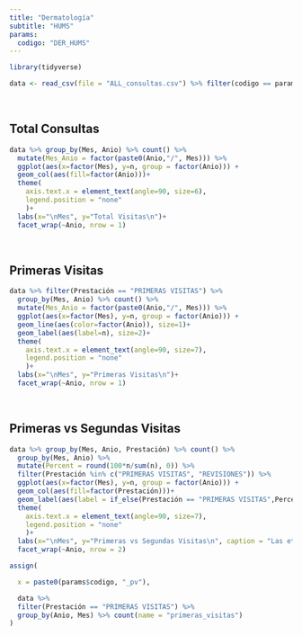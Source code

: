 ```yaml
---
title: "Dermatología"
subtitle: "HUMS"
params:
  codigo: "DER_HUMS"
---
```


```r
library(tidyverse)

```



```r

data <- read_csv(file = "ALL_consultas.csv") %>% filter(codigo == params$codigo)
```

<br>

## Total Consultas

```r

data %>% group_by(Mes, Anio) %>% count() %>%
  mutate(Mes_Anio = factor(paste0(Anio,"/", Mes))) %>%
  ggplot(aes(x=factor(Mes), y=n, group = factor(Anio))) +
  geom_col(aes(fill=factor(Anio)))+
  theme(
    axis.text.x = element_text(angle=90, size=6),
    legend.position = "none"
    )+
  labs(x="\nMes", y="Total Visitas\n")+
  facet_wrap(~Anio, nrow = 1)

```

<br>

## Primeras Visitas


```r


data %>% filter(Prestación == "PRIMERAS VISITAS") %>%
  group_by(Mes, Anio) %>% count() %>%
  mutate(Mes_Anio = factor(paste0(Anio,"/", Mes))) %>%
  ggplot(aes(x=factor(Mes), y=n, group = factor(Anio))) +
  geom_line(aes(color=factor(Anio)), size=1)+
  geom_label(aes(label=n), size=2)+
  theme(
    axis.text.x = element_text(angle=90, size=7),
    legend.position = "none"
    )+
  labs(x="\nMes", y="Primeras Visitas\n")+
  facet_wrap(~Anio, nrow = 1)

```


<br>

## Primeras vs Segundas Visitas

```r

data %>% group_by(Mes, Anio, Prestación) %>% count() %>% 
  group_by(Mes, Anio) %>% 
  mutate(Percent = round(100*n/sum(n), 0)) %>%
  filter(Prestación %in% c("PRIMERAS VISITAS", "REVISIONES")) %>%
  ggplot(aes(x=factor(Mes), y=n, group = factor(Anio))) +
  geom_col(aes(fill=factor(Prestación)))+
  geom_label(aes(label = if_else(Prestación == "PRIMERAS VISITAS",Percent, NA)), size = 2)+
  theme(
    axis.text.x = element_text(angle=90, size=7),
    legend.position = "none"
    )+
  labs(x="\nMes", y="Primeras vs Segundas Visitas\n", caption = "Las etiquetas indican el porcentaje de primeras visitas para cada mes")+
  facet_wrap(~Anio, nrow = 2)

```


```r

assign(

  x = paste0(params$codigo, "_pv"),

  data %>%
  filter(Prestación == "PRIMERAS VISITAS") %>%
  group_by(Anio, Mes) %>% count(name = "primeras_visitas")
)


```


